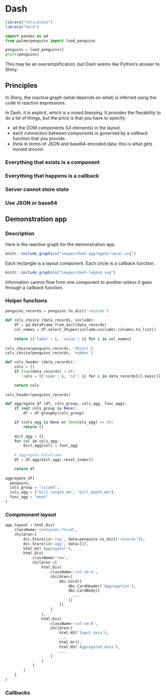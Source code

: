 # Dash

```r
library("reticulate")
library("here")
```

```python
import pandas as pd
from palmerpenguins import load_penguins

penguins = load_penguins()
print(penguins)
```

This may be an oversimplification, but Dash seems like Python's answer to Shiny.

## Principles

In Shiny, the reactive graph (what depends on what) is inferred using the code in reactive expressions.

In Dash, it is explicit, which is a mixed blessing. 
It provides the flexability to do a lot of things, but the price is that *you* have to specify:

- all the DOM components (UI elements) in the layout.
- each connection between components is governed by a callback function that you provide.
- think in terms of JSON and base64-encoded data; this is what gets moved around.

### Everything that exists is a component

### Everything that happens is a callback

### Server cannot store state

### Use JSON or base64

## Demonstration app

### Description

Here is the reactive graph for the demonstration app.

```r
knitr::include_graphics("images/dash-aggregate-local.svg")
```

Each rectangle is a layout component. 
Each circle is a callback function.

```r
knitr::include_graphics("images/dash-legend.svg")
```

Information cannot flow from one component to another unless it goes through a callback function.

### Helper functions

```python
penguins_records = penguins.to_dict('records')
```

```python
def cols_choice (data_records, include):
    df = pd.DataFrame.from_dict(data_records)
    col_names = df.select_dtypes(include=include).columns.to_list()
    
    return [{'label': i, 'value': i} for i in col_names]
  
cols_choice(penguins_records, 'object')
cols_choice(penguins_records, 'number')
```

```python
def cols_header (data_records):
    cols = []
    if (len(data_records) > 0):
        cols = [{'name': i, 'id': i} for i in data_records[0].keys()]

    return cols
  
cols_header(penguins_records)  
```

```python
def aggregate_df (df, cols_group, cols_agg, func_agg):
    if (not cols_group is None):
        df = df.groupby(cols_group)

    if (cols_agg is None or len(cols_agg) == 0):
        return []
    
    dict_agg = {}
    for col in cols_agg:
        dict_agg[col] = func_agg
    
    # aggregate DataFrame
    df = df.agg(dict_agg).reset_index()

    return df
  
aggregate_df(
  penguins, 
  cols_group = "island", 
  cols_agg = ["bill_length_mm", "bill_depth_mm"],
  func_agg = "mean"
)  
```

### Compmonent layout

```python
app.layout = html.Div(
    className='container-fluid',
    children=[
        dcc.Store(id='inp', data=penguins.to_dict('records')),
        dcc.Store(id='agg', data=[]),
        html.H2('Aggregator'),
        html.Div(
            className='row',
            children =[
                html.Div(
                    className='col-sm-4',
                    children=[
                        dbc.Card([
                            dbc.CardHeader('Aggregation'),
                            dbc.CardBody([
                              ...
                            ])
                        ])
                    ]
                ),
                html.Div(
                    className='col-sm-8',
                    children=[
                        html.H3('Input data'),
                        ...
                        html.Hr(),
                        html.H3('Aggregated data'),
                        ...
                    ]
                )
            ]
        )
    ]
) 
```


### Callbacks

